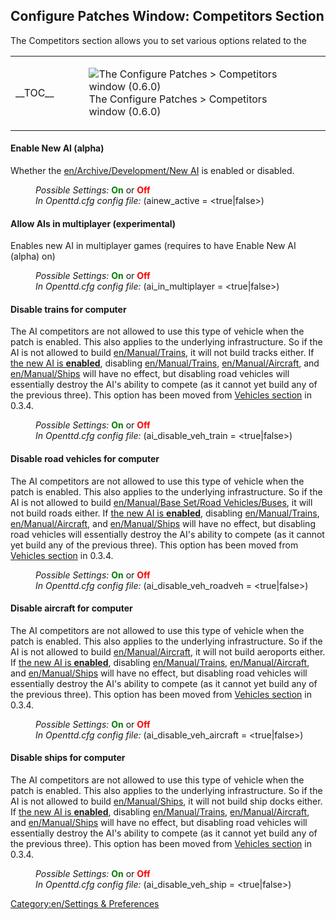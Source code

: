 {{en/-}}{{en/Patch Config}}

==Configure Patches Window: Competitors Section==
The Competitors section allows you to set various options related to the
{| align="center"
|- valign="top"
|__TOC__
|[[File:en/0.6.0 configurepatches competitors.png|frame|center|The Configure Patches > Competitors window (0.6.0)]]
|}

====Enable New AI (alpha)====
{{en/Feature|-0.6|align="right"|text=(since 0.3.4 to 0.6.3)}}
Whether the [[en/Archive/Development/New AI]] is enabled or disabled.
:''Possible Settings:'' <span style="color:green">'''On'''</span> or <span style="color:red">'''Off'''</span>
:''In Openttd.cfg config file:'' (ainew_active = <true|false>)
{{en/-}}
====Allow AIs in multiplayer (experimental)====
{{en/Feature|0.4|align="right"|text=(since 0.4.5)}}
Enables new AI in multiplayer games (requires to have Enable New AI (alpha) on)
:''Possible Settings:'' <span style="color:green">'''On'''</span> or <span style="color:red">'''Off'''</span>
:''In Openttd.cfg config file:'' (ai_in_multiplayer = <true|false>)
{{en/-}}
====Disable trains for computer====
{{en/Feature|Old|align="right"|text=(since 0.3.2)}}
The AI competitors are not allowed to use this type of vehicle when the patch is enabled. This also applies to the underlying infrastructure. So if the AI is not allowed to build [[en/Manual/Trains]], it will not build tracks either. If [[#Enable New AI (alpha)|the new AI is '''enabled''']], disabling [[en/Manual/Trains]], [[en/Manual/Aircraft]], and [[en/Manual/Ships]] will have no effect, but disabling road vehicles will essentially destroy the AI's ability to compete (as it cannot yet build any of the previous three).
This option has been moved from [[en/Archive/Manual/Settings/Configuring patches/Vehicles#Disable trains for computer|Vehicles section]] in 0.3.4.
:''Possible Settings:'' <span style="color:green">'''On'''</span> or <span style="color:red">'''Off'''</span>
:''In Openttd.cfg config file:'' (ai_disable_veh_train = <true|false>)
{{en/-}}
====Disable road vehicles for computer====
{{en/Feature|Old|align="right"|text=(since 0.3.2)}}
The AI competitors are not allowed to use this type of vehicle when the patch is enabled. This also applies to the underlying infrastructure. So if the AI is not allowed to build [[en/Manual/Base Set/Road Vehicles/Buses]], it will not build roads either. If [[#Enable New AI (alpha)|the new AI is '''enabled''']], disabling [[en/Manual/Trains]], [[en/Manual/Aircraft]], and [[en/Manual/Ships]] will have no effect, but disabling road vehicles will essentially destroy the AI's ability to compete (as it cannot yet build any of the previous three).
This option has been moved from [[en/Archive/Manual/Settings/Configuring patches/Vehicles#Disable road vehicles for computer|Vehicles section]] in 0.3.4.
:''Possible Settings:'' <span style="color:green">'''On'''</span> or <span style="color:red">'''Off'''</span>
:''In Openttd.cfg config file:'' (ai_disable_veh_roadveh = <true|false>)
{{en/-}}
====Disable aircraft for computer====
{{en/Feature|Old|align="right"|text=(since 0.3.2)}}
The AI competitors are not allowed to use this type of vehicle when the patch is enabled. This also applies to the underlying infrastructure. So if the AI is not allowed to build [[en/Manual/Aircraft]], it will not build aeroports either. If [[#Enable New AI (alpha)|the new AI is '''enabled''']], disabling [[en/Manual/Trains]], [[en/Manual/Aircraft]], and [[en/Manual/Ships]] will have no effect, but disabling road vehicles will essentially destroy the AI's ability to compete (as it cannot yet build any of the previous three).
This option has been moved from [[en/Archive/Manual/Settings/Configuring patches/Vehicles#Disable aircraft for computer|Vehicles section]] in 0.3.4.
:''Possible Settings:'' <span style="color:green">'''On'''</span> or <span style="color:red">'''Off'''</span>
:''In Openttd.cfg config file:'' (ai_disable_veh_aircraft = <true|false>)
{{en/-}}
====Disable ships for computer====
{{en/Feature|Old|align="right"|text=(since 0.3.2)}}
The AI competitors are not allowed to use this type of vehicle when the patch is enabled. This also applies to the underlying infrastructure. So if the AI is not allowed to build [[en/Manual/Ships]], it will not build ship docks either. If [[#Enable New AI (alpha)|the new AI is '''enabled''']], disabling [[en/Manual/Trains]], [[en/Manual/Aircraft]], and [[en/Manual/Ships]] will have no effect, but disabling road vehicles will essentially destroy the AI's ability to compete (as it cannot yet build any of the previous three).
This option has been moved from [[en/Archive/Manual/Settings/Configuring patches/Vehicles#Disable ships for computer|Vehicles section]] in 0.3.4.
:''Possible Settings:'' <span style="color:green">'''On'''</span> or <span style="color:red">'''Off'''</span>
:''In Openttd.cfg config file:'' (ai_disable_veh_ship = <true|false>)
{{en/-}}

[[Category:en/Settings & Preferences]]